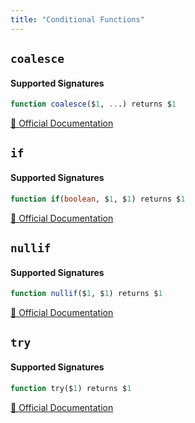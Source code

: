 ```yaml
---
title: "Conditional Functions"
---
```


## `coalesce`

#### Supported Signatures
```sql
function coalesce($1, ...) returns $1
```
[🔗 Official Documentation](https://trino.io/docs/current/functions/conditional.html#coalesce-function)

## `if`

#### Supported Signatures
```sql
function if(boolean, $1, $1) returns $1
```
[🔗 Official Documentation](https://trino.io/docs/current/functions/conditional.html#if-expression)

## `nullif`

#### Supported Signatures
```sql
function nullif($1, $1) returns $1
```
[🔗 Official Documentation](https://trino.io/docs/current/functions/conditional.html#nullif-function)

## `try`

#### Supported Signatures
```sql
function try($1) returns $1
```
[🔗 Official Documentation](https://trino.io/docs/current/functions/conditional.html#try-function)


